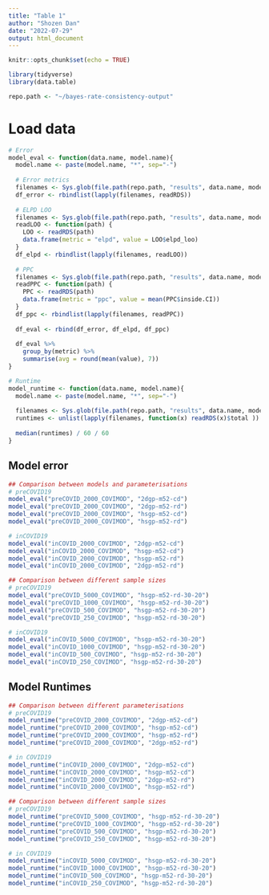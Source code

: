 ```yaml
---
title: "Table 1"
author: "Shozen Dan"
date: "2022-07-29"
output: html_document
---
```


```r
knitr::opts_chunk$set(echo = TRUE)
```

```r
library(tidyverse)
library(data.table)

repo.path <- "~/bayes-rate-consistency-output"
```

# Load data
```r
# Error
model_eval <- function(data.name, model.name){
  model.name <- paste(model.name, "*", sep="-")
  
  # Error metrics
  filenames <- Sys.glob(file.path(repo.path, "results", data.name, model.name, "error.rds"))
  df_error <- rbindlist(lapply(filenames, readRDS))
  
  # ELPD LOO
  filenames <- Sys.glob(file.path(repo.path, "results", data.name, model.name, "LOO.rds"))
  readLOO <- function(path) { 
    LOO <- readRDS(path) 
    data.frame(metric = "elpd", value = LOO$elpd_loo) 
  }
  df_elpd <- rbindlist(lapply(filenames, readLOO))
  
  # PPC
  filenames <- Sys.glob(file.path(repo.path, "results", data.name, model.name, "ppc.rds"))
  readPPC <- function(path) {
    PPC <- readRDS(path)
    data.frame(metric = "ppc", value = mean(PPC$inside.CI))
  }
  df_ppc <- rbindlist(lapply(filenames, readPPC))
  
  df_eval <- rbind(df_error, df_elpd, df_ppc)
  
  df_eval %>% 
    group_by(metric) %>% 
    summarise(avg = round(mean(value), 7))
}

# Runtime
model_runtime <- function(data.name, model.name){
  model.name <- paste(model.name, "*", sep="-")
  
  filenames <- Sys.glob(file.path(repo.path, "results", data.name, model.name, "time_elapsed.rds"))
  runtimes <- unlist(lapply(filenames, function(x) readRDS(x)$total ))
  
  median(runtimes) / 60 / 60
}
```

## Model error
```r
## Comparison between models and parameterisations
# preCOVID19
model_eval("preCOVID_2000_COVIMOD", "2dgp-m52-cd")
model_eval("preCOVID_2000_COVIMOD", "2dgp-m52-rd")
model_eval("preCOVID_2000_COVIMOD", "hsgp-m52-cd")
model_eval("preCOVID_2000_COVIMOD", "hsgp-m52-rd")

# inCOVID19
model_eval("inCOVID_2000_COVIMOD", "2dgp-m52-cd")
model_eval("inCOVID_2000_COVIMOD", "hsgp-m52-cd")
model_eval("inCOVID_2000_COVIMOD", "hsgp-m52-rd")
model_eval("inCOVID_2000_COVIMOD", "2dgp-m52-rd")
```

```r
## Comparison between different sample sizes
# preCOVID19
model_eval("preCOVID_5000_COVIMOD", "hsgp-m52-rd-30-20")
model_eval("preCOVID_1000_COVIMOD", "hsgp-m52-rd-30-20")
model_eval("preCOVID_500_COVIMOD", "hsgp-m52-rd-30-20")
model_eval("preCOVID_250_COVIMOD", "hsgp-m52-rd-30-20")

# inCOVID19
model_eval("inCOVID_5000_COVIMOD", "hsgp-m52-rd-30-20")
model_eval("inCOVID_1000_COVIMOD", "hsgp-m52-rd-30-20")
model_eval("inCOVID_500_COVIMOD", "hsgp-m52-rd-30-20")
model_eval("inCOVID_250_COVIMOD", "hsgp-m52-rd-30-20")
```


## Model Runtimes
```r
## Comparison between different parameterisations
# preCOVID19
model_runtime("preCOVID_2000_COVIMOD", "2dgp-m52-cd")
model_runtime("preCOVID_2000_COVIMOD", "hsgp-m52-cd")
model_runtime("preCOVID_2000_COVIMOD", "hsgp-m52-rd")
model_runtime("preCOVID_2000_COVIMOD", "2dgp-m52-rd")

# in COVID19
model_runtime("inCOVID_2000_COVIMOD", "2dgp-m52-cd")
model_runtime("inCOVID_2000_COVIMOD", "hsgp-m52-cd")
model_runtime("inCOVID_2000_COVIMOD", "2dgp-m52-rd")
model_runtime("inCOVID_2000_COVIMOD", "hsgp-m52-rd")
```

```r
## Comparison between different sample sizes
# preCOVID19
model_runtime("preCOVID_5000_COVIMOD", "hsgp-m52-rd-30-20")
model_runtime("preCOVID_1000_COVIMOD", "hsgp-m52-rd-30-20")
model_runtime("preCOVID_500_COVIMOD", "hsgp-m52-rd-30-20")
model_runtime("preCOVID_250_COVIMOD", "hsgp-m52-rd-30-20")

# in COVID19
model_runtime("inCOVID_5000_COVIMOD", "hsgp-m52-rd-30-20")
model_runtime("inCOVID_1000_COVIMOD", "hsgp-m52-rd-30-20")
model_runtime("inCOVID_500_COVIMOD", "hsgp-m52-rd-30-20")
model_runtime("inCOVID_250_COVIMOD", "hsgp-m52-rd-30-20")
```




